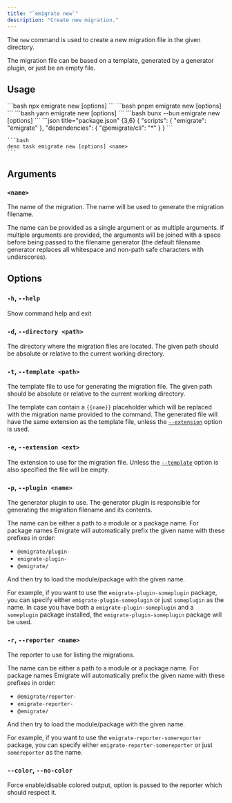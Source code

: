 ```yaml
---
title: "`emigrate new`"
description: "Create new migration."
---
```



The `new` command is used to create a new migration file in the given directory.

The migration file can be based on a template, generated by a <Link href="/plugins/generators/">generator plugin</Link>, or just be an empty file.

## Usage

<Tabs>
  <TabItem label="npm">
    ```bash
    npx emigrate new [options] <name>
    ```
  </TabItem>
  <TabItem label="pnpm">
    ```bash
    pnpm emigrate new [options] <name>
    ```
  </TabItem>
  <TabItem label="yarn">
    ```bash
    yarn emigrate new [options] <name>
    ```
  </TabItem>
  <TabItem label="bun">
    ```bash
    bunx --bun emigrate new [options] <name>
    ```
  </TabItem>
  <TabItem label="deno">
    ```json title="package.json" {3,6}
    {
      "scripts": {
        "emigrate": "emigrate"
      },
      "dependencies": {
        "@emigrate/cli": "*"
      }
    }
    ```

    ```bash
    deno task emigrate new [options] <name>
    ```
  </TabItem>
</Tabs>

## Arguments

### `<name>`

The name of the migration. The name will be used to generate the migration filename.

The name can be provided as a single argument or as multiple arguments.
If multiple arguments are provided, the arguments will be joined with a space before being passed to the filename generator (the default filename generator replaces all whitespace and non-path safe characters with underscores).

## Options

### `-h`, `--help`

Show command help and exit

### `-d`, `--directory <path>`

The directory where the migration files are located. The given path should be absolute or relative to the current working directory.

### `-t`, `--template <path>`

The template file to use for generating the migration file. The given path should be absolute or relative to the current working directory.

The template can contain a `{{name}}` placeholder which will be replaced with the migration name provided to the command. The generated file will have the same extension as the template file, unless the [`--extension`](#-e---extension-ext) option is used.

### `-e`, `--extension <ext>`

The extension to use for the migration file. Unless the [`--template`](#-t---template-path) option is also specified the file will be empty.

### `-p`, `--plugin <name>`

The <Link href="/plugins/generators">generator plugin</Link> to use. The generator plugin is responsible for generating the migration filename and its contents.

The name can be either a path to a module or a package name. For package names Emigrate will automatically prefix the given name with these prefixes in order:

- `@emigrate/plugin-`
- `emigrate-plugin-`
- `@emigrate/`

And then try to load the module/package with the given name.

For example, if you want to use the `emigrate-plugin-someplugin` package, you can specify either `emigrate-plugin-someplugin` or just `someplugin` as the name.
In case you have both a `emigrate-plugin-someplugin` and a `someplugin` package installed, the `emigrate-plugin-someplugin` package will be used.

### `-r`, `--reporter <name>`

The <Link href="/plugins/reporters/">reporter</Link> to use for listing the migrations.

The name can be either a path to a module or a package name. For package names Emigrate will automatically prefix the given name with these prefixes in order:

- `@emigrate/reporter-`
- `emigrate-reporter-`
- `@emigrate/`

And then try to load the module/package with the given name.

For example, if you want to use the `emigrate-reporter-somereporter` package, you can specify either `emigrate-reporter-somereporter` or just `somereporter` as the name.

### `--color`, `--no-color`

Force enable/disable colored output, option is passed to the reporter which should respect it.
